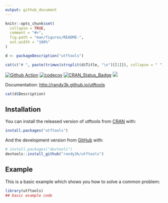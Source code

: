 ```yaml
---
output: github_document
---
```


<!-- README.md is generated from README.Rmd. Please edit that file -->

```r
knitr::opts_chunk$set(
  collapse = TRUE,
  comment = "#>",
  fig.path = "man/figures/README-",
  out.width = "100%"
)
```

```r
d <- packageDescription("utftools")
```

```r
cat(c("# ", paste(trimws(strsplit(d$Title, "\n")[[1]]), collapse = " ")))
```

[![Github Action](https://github.com/randy3k/utftools/workflows/build/badge.svg?branch=master)](https://github.com/randy3k/utftools)
[![codecov](https://codecov.io/gh/randy3k/utftools/branch/master/graph/badge.svg)](https://codecov.io/gh/randy3k/utftools)
[![CRAN\_Status\_Badge](http://www.r-pkg.org/badges/version/utftools)](https://cran.r-project.org/package=utftools)
[![](http://cranlogs.r-pkg.org/badges/grand-total/utftools)](https://cran.r-project.org/package=utftools)


Documentation: [http://randy3k.github.io/utftools](https://randy3k.github.io/utftools)

```r
cat(d$Description)
```

## Installation

You can install the released version of utftools from [CRAN](https://CRAN.R-project.org) with:

``` r
install.packages("utftools")
```

And the development version from [GitHub](https://github.com/) with:

``` r
# install.packages("devtools")
devtools::install_github("randy3k/utftools")
```
## Example

This is a basic example which shows you how to solve a common problem:

```r
library(utftools)
## basic example code
```

